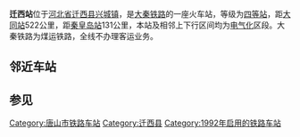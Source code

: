{{Infobox China railway station
|车站名称 = 迁西站
|车站位置 = [[河北省|河北省]][[迁西县|迁西县]][[兴城镇|兴城镇]]
|code = 13784<ref>{{cite book|author=铁道部电子计算技术中心, 铁道部运输局|title=铁路车站站名代码表：TMIS使用|publisher=中国铁道出版社|location=北京|year=1998|isbn=9787113030995|pages=13}}</ref>
|commercial_code = QIV
|归属 = [[太原铁路局|太原铁路局]]
|线路 = [[大秦铁路|大秦铁路]]
|车站等级 = [[四等站_(中国)|四等站]]
}}
'''迁西站'''位于[[河北省|河北省]][[迁西县|迁西县]][[兴城镇|兴城镇]]，是[[大秦铁路|大秦铁路]]的一座火车站，等级为[[四等站_(中国)|四等站]]，距[[大同站|大同站]]522公里，距[[秦皇岛站|秦皇岛站]]131公里，本站及相邻上下行区间均为[[电气化|电气化]]区段。大秦铁路为煤运铁路，全线不办理客运业务。

==邻近车站==
{{Start rail box|[[中国铁路|中国铁路]]}}
{{s-inop| [[遵化北站|遵化北站]]|{{站|大同}}方向}}
{{s-line|[[大秦铁路|大秦铁路]]}}
{{s-inop|[[罗家屯站|罗家屯站]]|{{站|柳村南}}方向}}
{{End box}}
==参见== 

{{大秦铁路}}

[[Category:唐山市铁路车站|Category:唐山市铁路车站]]
[[Category:迁西县|Category:迁西县]]
[[Category:1992年启用的铁路车站|Category:1992年启用的铁路车站]]